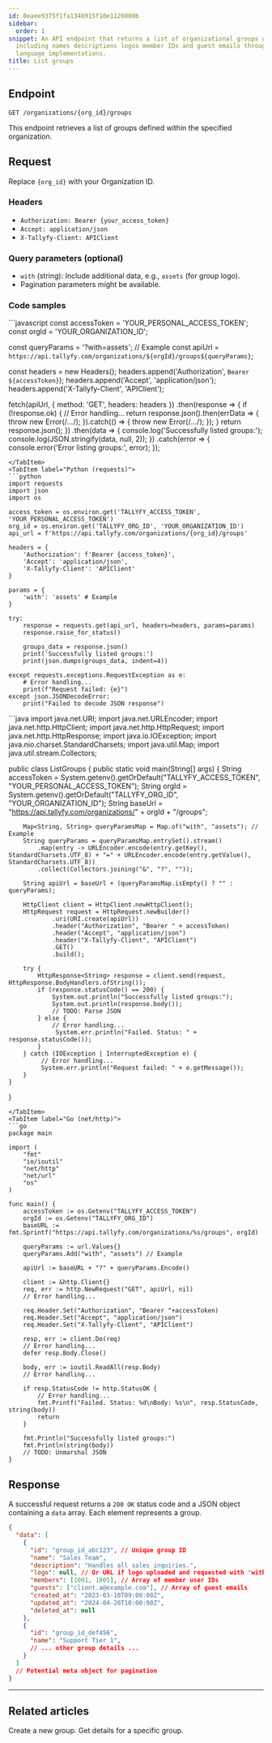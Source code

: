 ```yaml
---
id: 8eaee9375f1fa1346915f10e1126008b
sidebar:
  order: 1
snippet: An API endpoint that returns a list of organizational groups with their details
  including names descriptions logos member IDs and guest emails through various programming
  language implementations.
title: List groups
---
```



## Endpoint

`GET /organizations/{org_id}/groups`

This endpoint retrieves a list of groups defined within the specified organization.

## Request

Replace `{org_id}` with your Organization ID.

### Headers

-   `Authorization: Bearer {your_access_token}`
-   `Accept: application/json`
-   `X-Tallyfy-Client: APIClient`

### Query parameters (optional)

-   `with` (string): Include additional data, e.g., `assets` (for group logo).
-   Pagination parameters might be available.

### Code samples

<Tabs>
<TabItem label="JavaScript (fetch)">
```javascript
const accessToken = 'YOUR_PERSONAL_ACCESS_TOKEN';
const orgId = 'YOUR_ORGANIZATION_ID';

const queryParams = '?with=assets'; // Example
const apiUrl = `https://api.tallyfy.com/organizations/${orgId}/groups${queryParams}`;

const headers = new Headers();
headers.append('Authorization', `Bearer ${accessToken}`);
headers.append('Accept', 'application/json');
headers.append('X-Tallyfy-Client', 'APIClient');

fetch(apiUrl, {
    method: 'GET',
    headers: headers
})
.then(response => {
    if (!response.ok) {
        // Error handling...
        return response.json().then(errData => { throw new Error(/*...*/); }).catch(() => { throw new Error(/*...*/); });
    }
    return response.json();
})
.then(data => {
    console.log('Successfully listed groups:');
    console.log(JSON.stringify(data, null, 2));
})
.catch(error => {
    console.error('Error listing groups:', error);
});
```
</TabItem>
<TabItem label="Python (requests)">
```python
import requests
import json
import os

access_token = os.environ.get('TALLYFY_ACCESS_TOKEN', 'YOUR_PERSONAL_ACCESS_TOKEN')
org_id = os.environ.get('TALLYFY_ORG_ID', 'YOUR_ORGANIZATION_ID')
api_url = f'https://api.tallyfy.com/organizations/{org_id}/groups'

headers = {
    'Authorization': f'Bearer {access_token}',
    'Accept': 'application/json',
    'X-Tallyfy-Client': 'APIClient'
}

params = {
    'with': 'assets' # Example
}

try:
    response = requests.get(api_url, headers=headers, params=params)
    response.raise_for_status()

    groups_data = response.json()
    print('Successfully listed groups:')
    print(json.dumps(groups_data, indent=4))

except requests.exceptions.RequestException as e:
    # Error handling...
    print(f"Request failed: {e}")
except json.JSONDecodeError:
    print("Failed to decode JSON response")
```
</TabItem>
<TabItem label="Java (HttpClient)">
```java
import java.net.URI;
import java.net.URLEncoder;
import java.net.http.HttpClient;
import java.net.http.HttpRequest;
import java.net.http.HttpResponse;
import java.io.IOException;
import java.nio.charset.StandardCharsets;
import java.util.Map;
import java.util.stream.Collectors;

public class ListGroups {
    public static void main(String[] args) {
        String accessToken = System.getenv().getOrDefault("TALLYFY_ACCESS_TOKEN", "YOUR_PERSONAL_ACCESS_TOKEN");
        String orgId = System.getenv().getOrDefault("TALLYFY_ORG_ID", "YOUR_ORGANIZATION_ID");
        String baseUrl = "https://api.tallyfy.com/organizations/" + orgId + "/groups";

        Map<String, String> queryParamsMap = Map.of("with", "assets"); // Example
        String queryParams = queryParamsMap.entrySet().stream()
            .map(entry -> URLEncoder.encode(entry.getKey(), StandardCharsets.UTF_8) + "=" + URLEncoder.encode(entry.getValue(), StandardCharsets.UTF_8))
            .collect(Collectors.joining("&", "?", ""));
            
        String apiUrl = baseUrl + (queryParamsMap.isEmpty() ? "" : queryParams);

        HttpClient client = HttpClient.newHttpClient();
        HttpRequest request = HttpRequest.newBuilder()
                .uri(URI.create(apiUrl))
                .header("Authorization", "Bearer " + accessToken)
                .header("Accept", "application/json")
                .header("X-Tallyfy-Client", "APIClient")
                .GET()
                .build();

        try {
            HttpResponse<String> response = client.send(request, HttpResponse.BodyHandlers.ofString());
            if (response.statusCode() == 200) {
                System.out.println("Successfully listed groups:");
                System.out.println(response.body());
                // TODO: Parse JSON
            } else {
                // Error handling...
                 System.err.println("Failed. Status: " + response.statusCode());
            }
        } catch (IOException | InterruptedException e) {
             // Error handling...
             System.err.println("Request failed: " + e.getMessage());
        }
    }
}
```
</TabItem>
<TabItem label="Go (net/http)">
```go
package main

import (
	"fmt"
	"io/ioutil"
	"net/http"
	"net/url"
	"os"
)

func main() {
	accessToken := os.Getenv("TALLYFY_ACCESS_TOKEN")
	orgId := os.Getenv("TALLYFY_ORG_ID")
    baseURL := fmt.Sprintf("https://api.tallyfy.com/organizations/%s/groups", orgId)

    queryParams := url.Values{}
    queryParams.Add("with", "assets") // Example
    
    apiUrl := baseURL + "?" + queryParams.Encode()

	client := &http.Client{}
	req, err := http.NewRequest("GET", apiUrl, nil)
    // Error handling...

	req.Header.Set("Authorization", "Bearer "+accessToken)
	req.Header.Set("Accept", "application/json")
	req.Header.Set("X-Tallyfy-Client", "APIClient")

	resp, err := client.Do(req)
    // Error handling...
	defer resp.Body.Close()

	body, err := ioutil.ReadAll(resp.Body)
    // Error handling...

	if resp.StatusCode != http.StatusOK {
        // Error handling...
		fmt.Printf("Failed. Status: %d\nBody: %s\n", resp.StatusCode, string(body))
		return
	}

	fmt.Println("Successfully listed groups:")
	fmt.Println(string(body))
	// TODO: Unmarshal JSON
}
```
</TabItem>
</Tabs>

## Response

A successful request returns a `200 OK` status code and a JSON object containing a `data` array. Each element represents a group.

```json
{
  "data": [
    {
      "id": "group_id_abc123", // Unique group ID
      "name": "Sales Team",
      "description": "Handles all sales inquiries.",
      "logo": null, // Or URL if logo uploaded and requested with 'with=assets'
      "members": [1001, 1005], // Array of member user IDs
      "guests": ["client.a@example.com"], // Array of guest emails
      "created_at": "2023-03-10T09:00:00Z",
      "updated_at": "2024-04-20T10:00:00Z",
      "deleted_at": null
    },
    {
      "id": "group_id_def456",
      "name": "Support Tier 1",
      // ... other group details ...
    }
  ]
  // Potential meta object for pagination
}
```

---


## Related articles
<CardGrid>
<LinkTitleCard header="<b>Groups > Create group</b>" href="./create-group/"> Create a new group. </LinkTitleCard>
<LinkTitleCard header="<b>Groups > Get group</b>" href="./get-group/"> Get details for a specific group. </LinkTitleCard>
</CardGrid>
